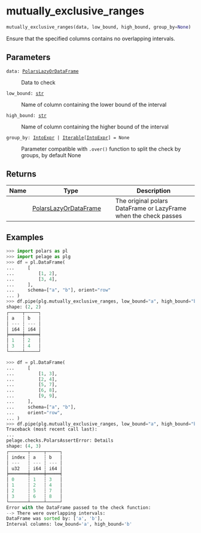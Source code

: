 # mutually_exclusive_ranges { #pelage.mutually_exclusive_ranges }

```python
mutually_exclusive_ranges(data, low_bound, high_bound, group_by=None)
```

Ensure that the specified columns contains no overlapping intervals.

## Parameters {.doc-section .doc-section-parameters}

<code><span class="parameter-name">data</span><span class="parameter-annotation-sep">:</span> <span class="parameter-annotation">[PolarsLazyOrDataFrame](`pelage.types.PolarsLazyOrDataFrame`)</span></code>

:   Data to check

<code><span class="parameter-name">low_bound</span><span class="parameter-annotation-sep">:</span> <span class="parameter-annotation">[str](`str`)</span></code>

:   Name of column containing the lower bound of the interval

<code><span class="parameter-name">high_bound</span><span class="parameter-annotation-sep">:</span> <span class="parameter-annotation">[str](`str`)</span></code>

:   Name of column containing the higher bound of the interval

<code><span class="parameter-name">group_by</span><span class="parameter-annotation-sep">:</span> <span class="parameter-annotation">[IntoExpr](`IntoExpr`) \| [Iterable](`Iterable`)\[[IntoExpr](`IntoExpr`)\]</span> <span class="parameter-default-sep">=</span> <span class="parameter-default">None</span></code>

:   Parameter compatible with `.over()` function to split the check by groups,
    by default None

## Returns {.doc-section .doc-section-returns}

| Name   | Type                                                          | Description                                                      |
|--------|---------------------------------------------------------------|------------------------------------------------------------------|
|        | [PolarsLazyOrDataFrame](`pelage.types.PolarsLazyOrDataFrame`) | The original polars DataFrame or LazyFrame when the check passes |

## Examples {.doc-section .doc-section-examples}

```python
>>> import polars as pl
>>> import pelage as plg
>>> df = pl.DataFrame(
...     [
...         [1, 2],
...         [3, 4],
...     ],
...     schema=["a", "b"], orient="row"
... )
>>> df.pipe(plg.mutually_exclusive_ranges, low_bound="a", high_bound="b")
shape: (2, 2)
┌─────┬─────┐
│ a   ┆ b   │
│ --- ┆ --- │
│ i64 ┆ i64 │
╞═════╪═════╡
│ 1   ┆ 2   │
│ 3   ┆ 4   │
└─────┴─────┘
```

```python
>>> df = pl.DataFrame(
...     [
...         [1, 3],
...         [2, 4],
...         [5, 7],
...         [6, 8],
...         [9, 9],
...     ],
...     schema=["a", "b"],
...     orient="row",
... )
>>> df.pipe(plg.mutually_exclusive_ranges, low_bound="a", high_bound="b")
Traceback (most recent call last):
...
pelage.checks.PolarsAssertError: Details
shape: (4, 3)
┌───────┬─────┬─────┐
│ index ┆ a   ┆ b   │
│ ---   ┆ --- ┆ --- │
│ u32   ┆ i64 ┆ i64 │
╞═══════╪═════╪═════╡
│ 0     ┆ 1   ┆ 3   │
│ 1     ┆ 2   ┆ 4   │
│ 2     ┆ 5   ┆ 7   │
│ 3     ┆ 6   ┆ 8   │
└───────┴─────┴─────┘
Error with the DataFrame passed to the check function:
--> There were overlapping intervals:
DataFrame was sorted by: ['a', 'b'],
Interval columns: low_bound='a', high_bound='b'
```
